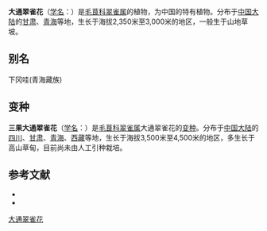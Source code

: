 {{Speciesbox
| name = 大通翠雀花
| status = 
| status_system = 
| image = Delphinium pylzowii 145-8813.jpg
| genus = Delphinium
| species = pylzowii
| authority = Maxim.
}}

'''大通翠雀花'''（[[学名|学名]]：{{lang|la|''Delphinium pylzowii''}}）是[[毛茛科|毛茛科]][[翠雀属|翠雀属]]的植物，为中国的特有植物。分布于[[中国大陆|中国大陆]]的[[甘肃|甘肃]]、[[青海|青海]]等地，生长于海拔2,350米至3,000米的地区，一般生于山地草坡。

== 别名 ==
下冈哇(青海藏族)

== 变种 ==
'''三果大通翠雀花'''（[[学名|学名]]：{{lang|la|''Delphinium pylzowii'' var. ''trigynum''}}）是[[毛茛科|毛茛科]][[翠雀属|翠雀属]]大通翠雀花的[[变种|变种]]。分布于[[中国大陆|中国大陆]]的[[四川|四川]]、[[甘肃|甘肃]]、[[青海|青海]]、[[西藏|西藏]]等地，生长于海拔3,500米至4,500米的地区，多生长于高山草甸，目前尚未由人工引种栽培。

== 参考文献 ==
<div class="references-small">
* {{cite web| url =http://www.bioinfo.cn/db05/KmzwSpecies.php?action=view&id=18065| title =大通翠雀花| work =《中国高等植物数据库全库》| publisher =中国科学院微生物研究所| author =昆明植物研究所| accessdate =2009-02-25}}{{dead link|date=2017年12月 |bot=InternetArchiveBot |fix-attempted=yes }}
*{{FRPS}}
</div>
{{Taxonbar|from=Q10938195}}

[[Category:翠雀属|大通翠雀花]]


{{植物小作品}}